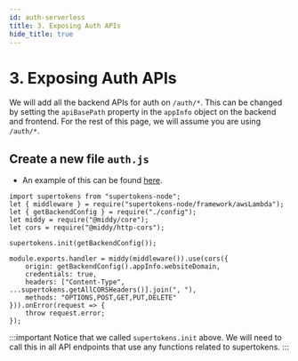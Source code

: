 ```yaml
---
id: auth-serverless
title: 3. Exposing Auth APIs
hide_title: true
---
```


<!-- COPY DOCS -->
<!-- ./thirdpartyemailpassword/serverless/with-aws-lambda/auth-serverless.mdx -->

# 3. Exposing Auth APIs

We will add all the backend APIs for auth on `/auth/*`. This can be changed by setting the `apiBasePath` property in the `appInfo` object on the backend and frontend. For the rest of this page, we will assume you are using `/auth/*`.

## Create a new file `auth.js`
- An example of this can be found [here](https://github.com/supertokens/supertokens-auth-react/blob/master/examples/with-aws-lambda/backend/auth.js).

```tsx title="auth.js"
import supertokens from "supertokens-node";
let { middleware } = require("supertokens-node/framework/awsLambda");
let { getBackendConfig } = require("./config");
let middy = require("@middy/core");
let cors = require("@middy/http-cors");

supertokens.init(getBackendConfig());

module.exports.handler = middy(middleware()).use(cors({
    origin: getBackendConfig().appInfo.websiteDomain,
    credentials: true,
    headers: ["Content-Type", ...supertokens.getAllCORSHeaders()].join(", "),
    methods: "OPTIONS,POST,GET,PUT,DELETE"
})).onError(request => {
    throw request.error;
});
```

:::important
Notice that we called `supertokens.init` above. We will need to call this in all API endpoints that use any functions related to supertokens.
:::
